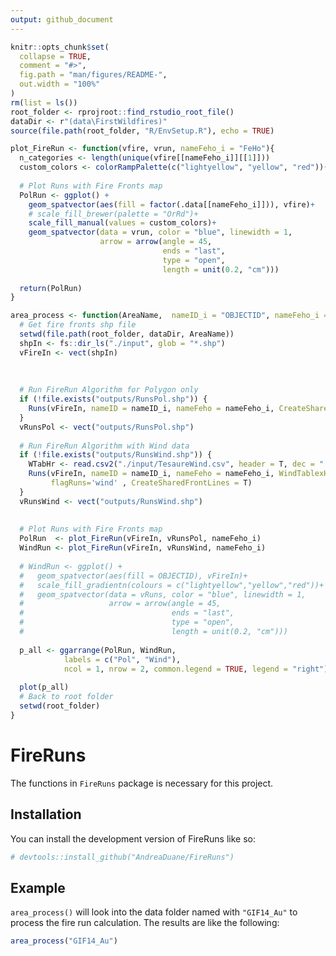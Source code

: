 ```yaml
---
output: github_document
---
```


<!-- README.md is generated from README.Rmd. Please edit that file -->

```r
knitr::opts_chunk$set(
  collapse = TRUE,
  comment = "#>",
  fig.path = "man/figures/README-",
  out.width = "100%"
)
rm(list = ls())
root_folder <- rprojroot::find_rstudio_root_file()
dataDir <- r"(data\FirstWildfires)"
source(file.path(root_folder, "R/EnvSetup.R"), echo = TRUE)

plot_FireRun <- function(vfire, vrun, nameFeho_i = "FeHo"){
  n_categories <- length(unique(vfire[[nameFeho_i]][[1]]))
  custom_colors <- colorRampPalette(c("lightyellow", "yellow", "red"))(n_categories)
  
  # Plot Runs with Fire Fronts map
  PolRun <- ggplot() +
    geom_spatvector(aes(fill = factor(.data[[nameFeho_i]])), vfire)+
    # scale_fill_brewer(palette = "OrRd")+
    scale_fill_manual(values = custom_colors)+
    geom_spatvector(data = vrun, color = "blue", linewidth = 1,
                    arrow = arrow(angle = 45,
                                  ends = "last",
                                  type = "open",
                                  length = unit(0.2, "cm")))
  
  return(PolRun)
}

area_process <- function(AreaName,  nameID_i = "OBJECTID", nameFeho_i = "FeHo"){
  # Get fire fronts shp file
  setwd(file.path(root_folder, dataDir, AreaName))
  shpIn <- fs::dir_ls("./input", glob = "*.shp")
  vFireIn <- vect(shpIn)
  
  
  
  # Run FireRun Algorithm for Polygon only
  if (!file.exists("outputs/RunsPol.shp")) {
    Runs(vFireIn, nameID = nameID_i, nameFeho = nameFeho_i, CreateSharedFrontLines = T)
  }
  vRunsPol <- vect("outputs/RunsPol.shp")
  
  # Run FireRun Algorithm with Wind data
  if (!file.exists("outputs/RunsWind.shp")) {
    WTabHr <- read.csv2("./input/TesaureWind.csv", header = T, dec = ".")
    Runs(vFireIn, nameID = nameID_i, nameFeho = nameFeho_i, WindTablexHour=WTabHr,
         flagRuns='wind' , CreateSharedFrontLines = T)
  }
  vRunsWind <- vect("outputs/RunsWind.shp")
  
  
  # Plot Runs with Fire Fronts map
  PolRun  <- plot_FireRun(vFireIn, vRunsPol, nameFeho_i)
  WindRun <- plot_FireRun(vFireIn, vRunsWind, nameFeho_i)
  
  # WindRun <- ggplot() +
  #   geom_spatvector(aes(fill = OBJECTID), vFireIn)+
  #   scale_fill_gradientn(colours = c("lightyellow","yellow","red"))+
  #   geom_spatvector(data = vRuns, color = "blue", linewidth = 1,
  #                   arrow = arrow(angle = 45,
  #                                 ends = "last",
  #                                 type = "open",
  #                                 length = unit(0.2, "cm")))
  
  p_all <- ggarrange(PolRun, WindRun,
            labels = c("Pol", "Wind"),
            ncol = 1, nrow = 2, common.legend = TRUE, legend = "right")
  
  plot(p_all)
  # Back to root folder
  setwd(root_folder)
}

```

# FireRuns

<!-- badges: start -->
<!-- badges: end -->

The functions in `FireRuns` package is necessary for this project.

## Installation

You can install the development version of FireRuns like so:

``` r
# devtools::install_github("AndreaDuane/FireRuns")
```

## Example

`area_process()` will look into the data folder named with `"GIF14_Au"` to process the fire run calculation. The results are like the following:

```r
area_process("GIF14_Au")
```

